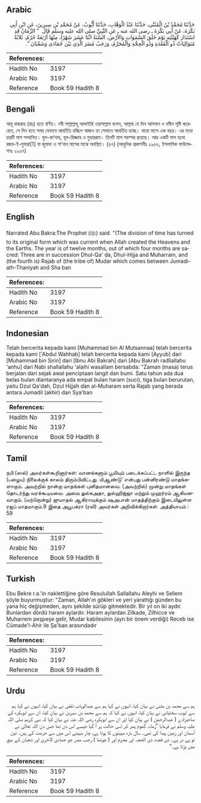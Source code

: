 ## Arabic


<div dir="rtl" lang="ar" style={{fontSize:'larger',backgroundColor:'#f8f9fa',padding:20}}>
حَدَّثَنَا مُحَمَّدُ بْنُ الْمُثَنَّى، حَدَّثَنَا عَبْدُ الْوَهَّابِ، حَدَّثَنَا أَيُّوبُ، عَنْ مُحَمَّدِ بْنِ سِيرِينَ، عَنِ ابْنِ أَبِي بَكْرَةَ، عَنْ أَبِي بَكْرَةَ ـ رضى الله عنه ـ عَنِ النَّبِيِّ صلى الله عليه وسلم قَالَ ‏ "‏ الزَّمَانُ قَدِ اسْتَدَارَ كَهَيْئَتِهِ يَوْمَ خَلَقَ السَّمَوَاتِ وَالأَرْضَ، السَّنَةُ اثْنَا عَشَرَ شَهْرًا، مِنْهَا أَرْبَعَةٌ حُرُمٌ، ثَلاَثَةٌ مُتَوَالِيَاتٌ ذُو الْقَعْدَةِ وَذُو الْحِجَّةِ وَالْمُحَرَّمُ، وَرَجَبُ مُضَرَ الَّذِي بَيْنَ جُمَادَى وَشَعْبَانَ ‏"‏‏.‏
</div>
<div style={{backgroundColor:'#f8f9fa',padding:20, marginBottom: 10}}><table> <thead> <tr> <th>References:</th> <th></th> </tr> </thead> <tbody><tr><td>Hadith No</td><td>3197</td></tr><tr><td>Arabic No</td><td>3197</td></tr><tr><td>Reference</td><td>Book 59 Hadith 8</td></tr></tbody></table></div>

## Bengali


<div dir="ltr" lang="bn" style={{fontSize:'larger',backgroundColor:'#f8f9fa',padding:20}}>
আবূ বাকরাহ (রাঃ) হতে বর্ণিত। নবী সাল্লাল্লাহু আলাইহি ওয়াসাল্লাম বলেন, আল্লাহ যে দিন আসমান ও যমীন সৃষ্টি করেছেন, সে দিন হতে সময় যেভাবে আবর্তিত হচ্ছিল আজও তা সেভাবে আবর্তিত হচ্ছে। বারো মাসে এক বছর। এর মধ্যে চারটি মাস সম্মানিত। যুল-কা‘দাহ, যূল-হিজ্জাহ ও মুহাররাম। তিনটি মাস পরস্পর রয়েছে। আর একটি মাস হলো রজব-ই-মুযারা[1] যা জুমাদা ও শা‘বান মাসের মাঝে অবস্থিত। (৬৭) (আধুনিক প্রকাশনীঃ ২৯৫৬, ইসলামিক ফাউন্ডেশনঃ ২৯৬৭)
</div>
<div style={{backgroundColor:'#f8f9fa',padding:20, marginBottom: 10}}><table> <thead> <tr> <th>References:</th> <th></th> </tr> </thead> <tbody><tr><td>Hadith No</td><td>3197</td></tr><tr><td>Arabic No</td><td>3197</td></tr><tr><td>Reference</td><td>Book 59 Hadith 8</td></tr></tbody></table></div>

## English


<div dir="ltr" lang="en" style={{fontSize:'larger',backgroundColor:'#f8f9fa',padding:20}}>
Narrated Abu Bakra:The Prophet (ﷺ) said. "(The division of time has turned to its original form which was current when Allah created the Heavens and the Earths. The year is of twelve months, out of which four months are sacred: Three are in succession Dhul-Qa' da, Dhul-Hijja and Muharram, and (the fourth is) Rajab of (the tribe of) Mudar which comes between Jumadi-ath-Thaniyah and Sha ban
</div>
<div style={{backgroundColor:'#f8f9fa',padding:20, marginBottom: 10}}><table> <thead> <tr> <th>References:</th> <th></th> </tr> </thead> <tbody><tr><td>Hadith No</td><td>3197</td></tr><tr><td>Arabic No</td><td>3197</td></tr><tr><td>Reference</td><td>Book 59 Hadith 8</td></tr></tbody></table></div>

## Indonesian


<div dir="ltr" lang="id" style={{fontSize:'larger',backgroundColor:'#f8f9fa',padding:20}}>
Telah bercerita kepada kami [Muhammad bin Al Mutsannaa] telah bercerita kepada kami ['Abdul Wahhab] telah bercerita kepada kami [Ayyub] dari [Muhammad bin Sirin] dari [Ibnu Abi Bakrah] dari [Abu Bakrah radliallahu 'anhu] dari Nabi shallallahu 'alaihi wasallam bersabda: "Zaman (masa) terus berjalan dari sejak awal penciptaan langit dan bumi. Satu tahun ada dua belas bulan diantaranya ada empat bulan haram (suci), tiga bulan berurutan, yaitu Dzul Qa'dah, Dzul Hijjah dan al-Muharam serta Rajab yang berada antara Jumadil (akhir) dan Sya'ban
</div>
<div style={{backgroundColor:'#f8f9fa',padding:20, marginBottom: 10}}><table> <thead> <tr> <th>References:</th> <th></th> </tr> </thead> <tbody><tr><td>Hadith No</td><td>3197</td></tr><tr><td>Arabic No</td><td>3197</td></tr><tr><td>Reference</td><td>Book 59 Hadith 8</td></tr></tbody></table></div>

## Tamil


<div dir="ltr" lang="ta" style={{fontSize:'larger',backgroundColor:'#f8f9fa',padding:20}}>
நபி (ஸல்) அவர்கள்கூறினார்கள்: வானங்களும் பூமியும் படைக்கப்பட்ட நாளில் இருந்த (பழைய) நிலைக்குக் காலம் திரும்பிவிட்டது. யிஆண்டு’ என்பது பன்னிரண்டு மாதங்களாகும். அவற்றில் நான்கு மாதங்கள் புனிதமானவை. (அவற்றில்) மூன்று மாதங்கள் தொடர்ந்து வரக்கூடியவை. அவை துல்கஅதா, துல்ஹிஜ்ஜா மற்றும் முஹர்ரம் ஆகியனவாகும். (மற்றொன்று) ஜுமாதல் ஆகிராவுக்கும் ஷஅபான் மாதத்திற்கும் இடையிலுள்ள ரஜப் மாதமாகும்.9 இதை அபூபக்ரா (ரலி) அவர்கள் அறிவிக்கிறார்கள். அத்தியாயம் : 59
</div>
<div style={{backgroundColor:'#f8f9fa',padding:20, marginBottom: 10}}><table> <thead> <tr> <th>References:</th> <th></th> </tr> </thead> <tbody><tr><td>Hadith No</td><td>3197</td></tr><tr><td>Arabic No</td><td>3197</td></tr><tr><td>Reference</td><td>Book 59 Hadith 8</td></tr></tbody></table></div>

## Turkish


<div dir="ltr" lang="tr" style={{fontSize:'larger',backgroundColor:'#f8f9fa',padding:20}}>
Ebu Bekre r.a.'in naklettiğine göre Resulullah Sallallahu Aleyhi ve Sellem şöyle buyurmuştur: "Zaman, Allah'ın gökleri ve yeri yarattığı günden bu yana hiç değişmeden, aynı şekilde sürüp gitmektedir. Bir yıl on iki aydır. Bunlardan dördü haram aylardır. Haram aylardan Zilkade, Zilhicce ve Muharrem peşpeşe gelir, Mudar kabilesinin (ayrı bir önem verdiği) Receb ise Cümade'l-Ahir ile Şa'ban arasındadır
</div>
<div style={{backgroundColor:'#f8f9fa',padding:20, marginBottom: 10}}><table> <thead> <tr> <th>References:</th> <th></th> </tr> </thead> <tbody><tr><td>Hadith No</td><td>3197</td></tr><tr><td>Arabic No</td><td>3197</td></tr><tr><td>Reference</td><td>Book 59 Hadith 8</td></tr></tbody></table></div>

## Urdu


<div dir="rtl" lang="ur" style={{fontSize:'larger',backgroundColor:'#f8f9fa',padding:20}}>
ہم سے محمد بن مثنیٰ نے بیان کیا، انہوں نے کہا ہم سے عبدالوہاب ثقفی نے بیان کیا، انہوں نے کہا ہم سے ایوب سختیانی نے بیان کیا، انہوں نے کہا کہ ہم سے محمد بن سیرین نے بیان کیا، ان سے ابوبکرہ کے صاحبزادے ( عبدالرحمٰن ) نے بیان کیا اور ان سے ابوبکرہ رضی اللہ عنہ نے بیان کیا کہ نبی کریم صلی اللہ علیہ وسلم نے فرمایا ”زمانہ گھوم پھر کر اسی حالت پر آ گیا جیسے اس دن تھا جس دن اللہ تعالیٰ نے آسمان اور زمین پیدا کی تھی۔ سال بارہ مہینوں کا ہوتا ہے، چار مہینے اس میں سے حرمت کے ہیں۔ تین تو پے در پے۔ ذی قعدہ، ذی الحجہ اور محرم اور ( چوتھا ) رجب مضر جو جمادی الاخریٰ اور شعبان کے بیچ میں پڑتا ہے۔“
</div>
<div style={{backgroundColor:'#f8f9fa',padding:20, marginBottom: 10}}><table> <thead> <tr> <th>References:</th> <th></th> </tr> </thead> <tbody><tr><td>Hadith No</td><td>3197</td></tr><tr><td>Arabic No</td><td>3197</td></tr><tr><td>Reference</td><td>Book 59 Hadith 8</td></tr></tbody></table></div>